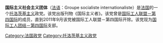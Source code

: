 '''国际主义社会主义团体'''（[[法语|法语]]：Groupe socialiste internationaliste）是[[法国|法国]]的一个[[托洛茨基主义|托洛茨基主义]]政党。该党出版刊物《国际主义者》。该党曾是[[国际工人联盟－第四国际|国际工人联盟－第四国际]]的成员，直到2011年9月该党被国际工人联盟－第四国际开除。该党现为[[国际工人团结－第四国际|国际工人团结－第四国际]]支部。

[[Category:法国政党|Category:法国政党]]
[[Category:托洛茨基主义政党|Category:托洛茨基主义政党]]
